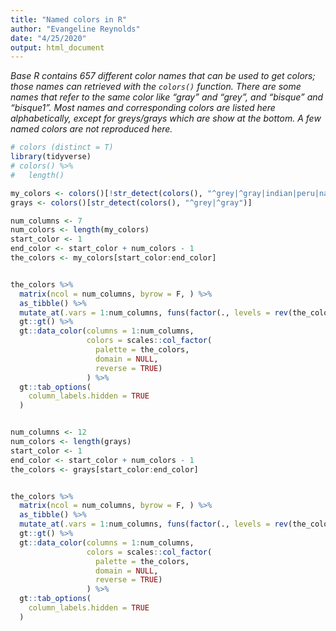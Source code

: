 ```yaml
---
title: "Named colors in R"
author: "Evangeline Reynolds"
date: "4/25/2020"
output: html_document
---
```



*Base R contains 657 different color names that can be used to get colors; those names can retrieved with the `colors()` function.  There are some names that refer to the same color like "gray" and "grey", and "bisque" and "bisque1".  Most names and corresponding colors are listed here alphabetically, except for greys/grays which are show at the bottom.  A few named colors are not reproduced here.*  


```r

# colors (distinct = T)
library(tidyverse)
# colors() %>% 
#   length()

my_colors <- colors()[!str_detect(colors(), "^grey|^gray|indian|peru|navajo")]
grays <- colors()[str_detect(colors(), "^grey|^gray")]

num_columns <- 7
num_colors <- length(my_colors)
start_color <- 1
end_color <- start_color + num_colors - 1
the_colors <- my_colors[start_color:end_color]


the_colors %>% 
  matrix(ncol = num_columns, byrow = F, ) %>% 
  as_tibble() %>% 
  mutate_at(.vars = 1:num_columns, funs(factor(., levels = rev(the_colors), ordered = T))) %>% 
  gt::gt() %>% 
  gt::data_color(columns = 1:num_columns,
                 colors = scales::col_factor(
                   palette = the_colors,
                   domain = NULL,
                   reverse = TRUE)
                 ) %>%
  gt::tab_options(
    column_labels.hidden = TRUE
  )


num_columns <- 12
num_colors <- length(grays)
start_color <- 1
end_color <- start_color + num_colors - 1
the_colors <- grays[start_color:end_color]


the_colors %>% 
  matrix(ncol = num_columns, byrow = F, ) %>% 
  as_tibble() %>% 
  mutate_at(.vars = 1:num_columns, funs(factor(., levels = rev(the_colors), ordered = T))) %>% 
  gt::gt() %>% 
  gt::data_color(columns = 1:num_columns,
                 colors = scales::col_factor(
                   palette = the_colors,
                   domain = NULL,
                   reverse = TRUE)
                 ) %>%
  gt::tab_options(
    column_labels.hidden = TRUE
  )

```


